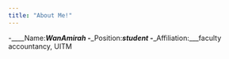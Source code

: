 ---
title: "About Me!"
---

-____Name:___WanAmirah
-____Position:___student
-____Affiliation:___faculty accountancy, UITM 
